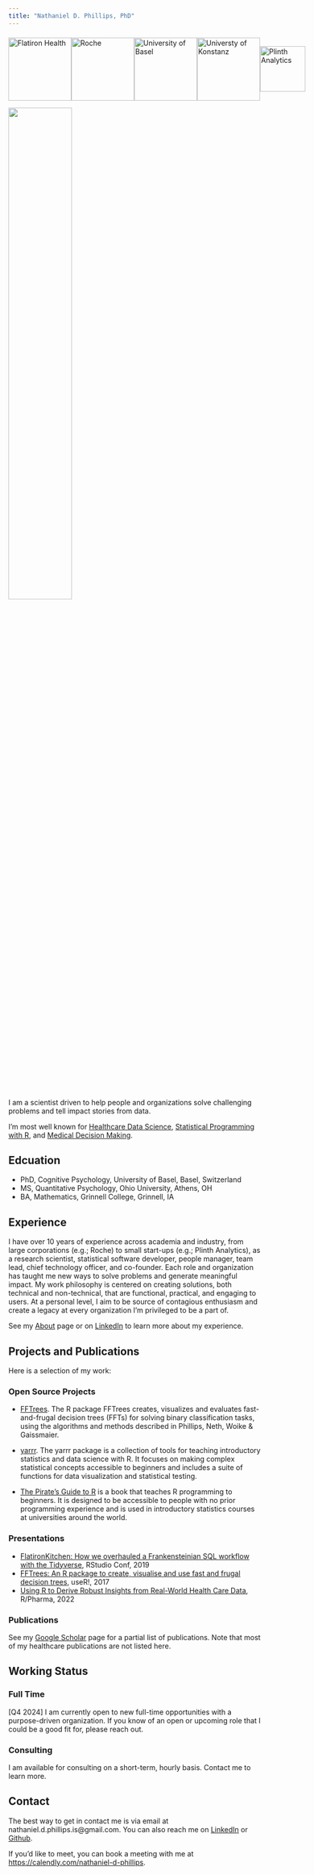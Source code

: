 ```yaml
---
title: "Nathaniel D. Phillips, PhD"
---
```


```{=html}
<div style="display: flex; justify-content: space-around; align-items: center; margin-top: 20px;">
          <a href="https://www.flatiron.com" target="_blank">
        <img src="assets/flatiron_logo.png" alt="Flatiron Health" width="125">
    </a>
      <a href="https://www.roche.com" target="_blank">
        <img src="assets/roche_logo.png" alt="Roche" width="125">
    </a>
    <a href="https://www.unibas.ch" target="_blank">
        <img src="assets/basel_logo.png" alt="University of Basel" width="125">
    </a>
    <a href="https://www.uni-konstanz.de" target="_blank">
        <img src="assets/konstanz_logo.png" alt="Universty of Konstanz" width="125">
    </a>
    <a href="https://www.plinth.co" target="_blank">
        <img src="assets/plinth_logo.png" alt="Plinth Analytics" width="90">
    </a>
</div>
```

![](assets/portrait_nov2024_zoom.jpg){width=50%}

I am a scientist driven to help people and organizations solve challenging problems and tell impact stories from data.

I'm most well known for [Healthcare Data Science](https://posit.co/resources/videos/flatironkitchen-how-we-overhauled-a-frankensteinian-sql-workflow-with-the-tidyverse), [Statistical Programming with R](www.bookdown.org/ndphillips/yarrr), and [Medical Decision Making](https://github.com/ndphillips/FFTrees).

## Edcuation

- PhD, Cognitive Psychology, University of Basel, Basel, Switzerland
- MS, Quantitative Psychology, Ohio University, Athens, OH
- BA, Mathematics, Grinnell College, Grinnell, IA

## Experience

I have over 10 years of experience across academia and industry, from large corporations (e.g.; Roche) to small start-ups (e.g.; Plinth Analytics), as a research scientist, statistical software developer, people manager, team lead, chief technology officer, and co-founder. Each role and organization has taught me new ways to solve problems and generate meaningful impact. My work philosophy is centered on creating solutions, both technical and non-technical, that are functional, practical, and engaging to users. At a personal level, I aim to be source of contagious enthusiasm and create a legacy at every organization I'm privileged to be a part of.

See my [About](about.qmd) page or on [LinkedIn](https://www.linkedin.com/in/nathanieldphillips/) to learn more about my experience.

## Projects and Publications

Here is a selection of my work:

### Open Source Projects

- [FFTrees](https://github.com/ndphillips/FFTrees). The R package FFTrees creates, visualizes and evaluates fast-and-frugal decision trees (FFTs) for solving binary classification tasks, using the algorithms and methods described in Phillips, Neth, Woike & Gaissmaier. 

- [yarrr](https://bookdown.org/ndphillips/yarrr/). The yarrr package is a collection of tools for teaching introductory statistics and data science with R. It focuses on making complex statistical concepts accessible to beginners and includes a suite of functions for data visualization and statistical testing.

- [The Pirate's Guide to R](https://github.com/ndphillips/ThePiratesGuideToR) is a book that teaches R programming to beginners. It is designed to be accessible to people with no prior programming experience and is used in introductory statistics courses at universities around the world.

### Presentations

<!-- <p><a href="https://posit.co/resources/videos/flatironkitchen-how-we-overhauled-a-frankensteinian-sql-workflow-with-the-tidyverse/?wvideo=7mp0kqqdte"><img src="https://embed-ssl.wistia.com/deliveries/11d7a43ff9a4bcaa41f76c93736f718d.jpg?image_play_button_size=2x&amp;image_crop_resized=960x540&amp;image_play_button=1&amp;image_play_button_color=4287c7e0" width="400" height="225" style="width: 400px; height: 225px;"></a></p><p><a href="https://posit.co/resources/videos/flatironkitchen-how-we-overhauled-a-frankensteinian-sql-workflow-with-the-tidyverse/?wvideo=7mp0kqqdte"></a></p> -->

- [FlatironKitchen: How we overhauled a Frankensteinian SQL workflow with the Tidyverse](https://posit.co/resources/videos/flatironkitchen-how-we-overhauled-a-frankensteinian-sql-workflow-with-the-tidyverse/), RStudio Conf, 2019
- [FFTrees: An R package to create, visualise and use fast and frugal decision trees](https://learn.microsoft.com/en-us/events/user-international-r-user-conferences-user-international-r-user-2017-conference/fftrees-r-package-to-create-visualise-use-fast-frugal-decision-trees), useR!, 2017
- [Using R to Derive Robust Insights from Real-World Health Care Data](https://www.youtube.com/watch?v=Ok4ARePys_E&ab_channel=RinPharma), R/Pharma, 2022

### Publications

See my [Google Scholar](https://scholar.google.com/citations?user=ThWbpDQAAAAJ&hl=en) page for a partial list of publications. Note that most of my healthcare publications are not listed here.

## Working Status

### Full Time

[Q4 2024] I am currently open to new full-time opportunities with a purpose-driven organization. If you know of an open or upcoming role that I could be a good fit for, please reach out.

### Consulting

I am available for consulting on a short-term, hourly basis. Contact me to learn more.


## Contact

The best way to get in contact me is via email at nathaniel.d.phillips.is@gmail.com. You can also reach me on [LinkedIn](https://www.linkedin.com/in/nathanieldphillips/) or [Github](https://www.github.com/ndphillips).

If you'd like to meet, you can book a meeting with me at [https://calendly.com/nathaniel-d-phillips](https://calendly.com/nathaniel-d-phillips).

<!-- Calendly badge widget begin -->
<link href="https://assets.calendly.com/assets/external/widget.css" rel="stylesheet">
<script src="https://assets.calendly.com/assets/external/widget.js" type="text/javascript" async></script>
<script type="text/javascript">window.onload = function() { Calendly.initBadgeWidget({ url: 'https://calendly.com/nathaniel-d-phillips/15min', text: 'Meet with me', color: '#0069ff', textColor: '#ffffff' }); }</script>

